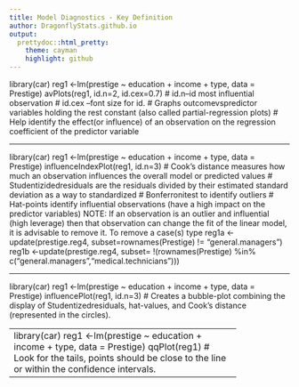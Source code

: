 ```yaml
---
title: Model Diagnostics - Key Definition
author: DragonflyStats.github.io
output:
  prettydoc::html_pretty:
    theme: cayman
    highlight: github
---
```



library(car)
reg1 <-lm(prestige ~ education + income + type, data = Prestige)
avPlots(reg1, id.n=2, id.cex=0.7)
# id.n–id most influential observation
# id.cex –font size for id.
# Graphs outcomevspredictor variables holding the rest constant (also called partial-regression plots)
# Help identify the effect(or influence) of an observation on the regression coefficient of the predictor variable

---------------------------------------------------------

library(car)
reg1 <-lm(prestige ~ education + income + type, data = Prestige)
influenceIndexPlot(reg1, id.n=3)
# Cook's distance measures how much an observation influences the overall model or predicted values
# Studentizidedresiduals are the residuals divided by their estimated standard deviation as a way to standardized
# Bonferronitest to identify outliers
# Hat-points identify influential observations (have a high impact on the predictor variables)
NOTE: If an observation is an outlier and influential (high leverage) then that observation can change the fit of the linear model, it is advisable to remove it. To remove a case(s) type
reg1a <-update(prestige.reg4, subset=rownames(Prestige) != "general.managers")
reg1b <-update(prestige.reg4, subset= !(rownames(Prestige) %in% c("general.managers","medical.technicians")))

---------------------------------------------------------

library(car)
reg1 <-lm(prestige ~ education + income + type, data = Prestige)
influencePlot(reg1, id.n=3)
# Creates a bubble-plot combining the display of Studentizedresiduals, hat-values, and Cook's distance (represented in the circles).

---------------------------------------------------------
library(car)
reg1 <-lm(prestige ~ education + income + type, data = Prestige)
qqPlot(reg1)
# Look for the tails, points should be close to the line or within the confidence intervals.

---------------------------------------------------------
